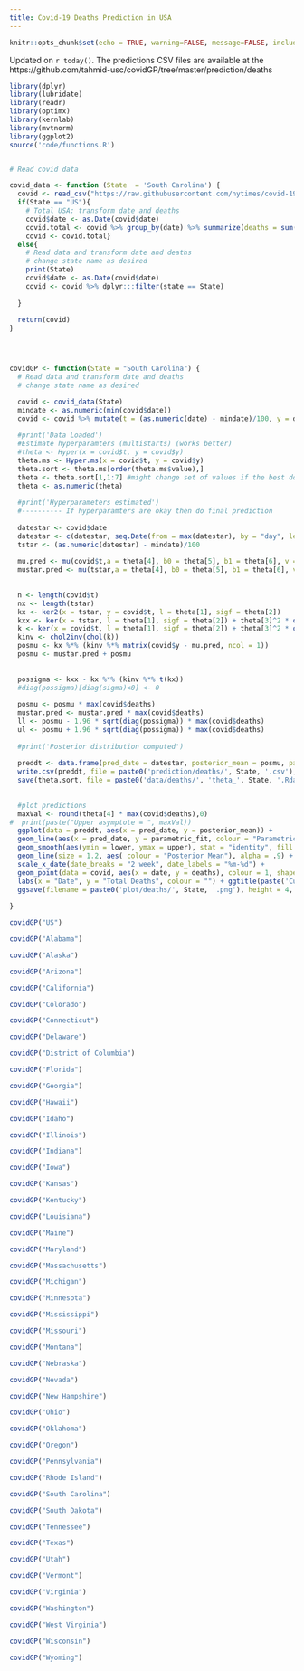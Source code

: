 ```yaml
---
title: Covid-19 Deaths Prediction in USA
---
```


```r
knitr::opts_chunk$set(echo = TRUE, warning=FALSE, message=FALSE, include = TRUE, verbose = FALSE)
```

Updated on `r today()`.
The predictions CSV files are available at the https://github.com/tahmid-usc/covidGP/tree/master/prediction/deaths

```r
library(dplyr)
library(lubridate)
library(readr)
library(optimx)
library(kernlab)
library(mvtnorm)
library(ggplot2)
source('code/functions.R')


# Read covid data

covid_data <- function (State  = 'South Carolina') {
  covid <- read_csv("https://raw.githubusercontent.com/nytimes/covid-19-data/master/us-states.csv")
  if(State == "US"){
    # Total USA: transform date and deaths
    covid$date <- as.Date(covid$date)
    covid.total <- covid %>% group_by(date) %>% summarize(deaths = sum(deaths)) 
    covid <- covid.total}
  else{
    # Read data and transform date and deaths
    # change state name as desired
    print(State)
    covid$date <- as.Date(covid$date)
    covid <- covid %>% dplyr:::filter(state == State) 
    
  }
  
  return(covid)
}




covidGP <- function(State = "South Carolina") {
  # Read data and transform date and deaths
  # change state name as desired

  covid <- covid_data(State)
  mindate <- as.numeric(min(covid$date))
  covid <- covid %>% mutate(t = (as.numeric(date) - mindate)/100, y = deaths / max(deaths))
  
  #print('Data Loaded')
  #Estimate hyperparamters (multistarts) (works better)
  #theta <- Hyper(x = covid$t, y = covid$y)
  theta.ms <- Hyper.ms(x = covid$t, y = covid$y)
  theta.sort <- theta.ms[order(theta.ms$value),]
  theta <- theta.sort[1,1:7] #might change set of values if the best doesnt work well
  theta <- as.numeric(theta)
  
  #print('Hyperparameters estimated')
  #---------- If hyperparamters are okay then do final prediction
  
  datestar <- covid$date
  datestar <- c(datestar, seq.Date(from = max(datestar), by = "day", length.out = 90))
  tstar <- (as.numeric(datestar) - mindate)/100
  
  mu.pred <- mu(covid$t,a = theta[4], b0 = theta[5], b1 = theta[6], v = theta[7])
  mustar.pred <- mu(tstar,a = theta[4], b0 = theta[5], b1 = theta[6], v = theta[7])
  
  
  n <- length(covid$t)
  nx <- length(tstar)
  kx <- ker2(x = tstar, y = covid$t, l = theta[1], sigf = theta[2])
  kxx <- ker(x = tstar, l = theta[1], sigf = theta[2]) + theta[3]^2 * diag(nx)
  k <- ker(x = covid$t, l = theta[1], sigf = theta[2]) + theta[3]^2 * diag(n)
  kinv <- chol2inv(chol(k))
  posmu <- kx %*% (kinv %*% matrix(covid$y - mu.pred, ncol = 1))
  posmu <- mustar.pred + posmu
  
  
  possigma <- kxx - kx %*% (kinv %*% t(kx))
  #diag(possigma)[diag(sigma)<0] <- 0
  
  posmu <- posmu * max(covid$deaths)
  mustar.pred <- mustar.pred * max(covid$deaths)
  ll <- posmu - 1.96 * sqrt(diag(possigma)) * max(covid$deaths)
  ul <- posmu + 1.96 * sqrt(diag(possigma)) * max(covid$deaths)
  
  #print('Posterior distribution computed')
  
  preddt <- data.frame(pred_date = datestar, posterior_mean = posmu, parametric_fit = mustar.pred, lower = ll, upper = ul)
  write.csv(preddt, file = paste0('prediction/deaths/', State, '.csv'), row.names = F)
  save(theta.sort, file = paste0('data/deaths/', 'theta_', State, '.Rdata'))
  
  
  #plot predictions
  maxVal <- round(theta[4] * max(covid$deaths),0)
#  print(paste("Upper asymptote = ", maxVal))
  ggplot(data = preddt, aes(x = pred_date, y = posterior_mean)) +
  geom_line(aes(x = pred_date, y = parametric_fit, colour = "Parametric Fit"), size = 1.2) +
  geom_smooth(aes(ymin = lower, ymax = upper), stat = "identity", fill = "skyblue") +   
  geom_line(size = 1.2, aes( colour = "Posterior Mean"), alpha = .9) +
  scale_x_date(date_breaks = "2 week", date_labels = "%m-%d") +
  geom_point(data = covid, aes(x = date, y = deaths), colour = 1, shape = 1, size = 1.1) + 
  labs(x = "Date", y = "Total Deaths", colour = "") + ggtitle(paste('Cumulative COVID-19 Deaths Prediction for', State)) + 
  ggsave(filename = paste0('plot/deaths/', State, '.png'), height = 4, width = 12)
  
}

```


```r
covidGP("US")
```


```r
covidGP("Alabama")
```

```r
covidGP("Alaska")
```

```r
covidGP("Arizona")
```

```r
covidGP("California")
```

```r
covidGP("Colorado")
```

```r
covidGP("Connecticut")
```

```r
covidGP("Delaware")
```

```r
covidGP("District of Columbia")
```

```r
covidGP("Florida")
```

```r
covidGP("Georgia")
```

```r
covidGP("Hawaii")
```

```r
covidGP("Idaho")
```

```r
covidGP("Illinois")
```

```r
covidGP("Indiana")
```

```r
covidGP("Iowa")
```

```r
covidGP("Kansas")
```

```r
covidGP("Kentucky")
```

```r
covidGP("Louisiana")
```

```r
covidGP("Maine")
```

```r
covidGP("Maryland")
```

```r
covidGP("Massachusetts")
```

```r
covidGP("Michigan")
```

```r
covidGP("Minnesota")
```

```r
covidGP("Mississippi")
```

```r
covidGP("Missouri")
```

```r
covidGP("Montana")
```

```r
covidGP("Nebraska")
```

```r
covidGP("Nevada")
```

```r
covidGP("New Hampshire")
```

```r
covidGP("Ohio")
```

```r
covidGP("Oklahoma")
```

```r
covidGP("Oregon")
```

```r
covidGP("Pennsylvania")
```

```r
covidGP("Rhode Island")
```

```r
covidGP("South Carolina")
```

```r
covidGP("South Dakota")
```

```r
covidGP("Tennessee")
```

```r
covidGP("Texas")
```

```r
covidGP("Utah")
```

```r
covidGP("Vermont")
```

```r
covidGP("Virginia")
```

```r
covidGP("Washington")
```

```r
covidGP("West Virginia")
```

```r
covidGP("Wisconsin")
```

```r
covidGP("Wyoming")
```
